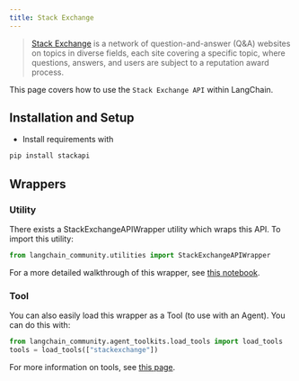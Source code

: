 ```yaml
---
title: Stack Exchange
---
```


>[Stack Exchange](https://en.wikipedia.org/wiki/Stack_Exchange) is a network of
question-and-answer (Q&A) websites on topics in diverse fields, each site covering
a specific topic, where questions, answers, and users are subject to a reputation award process.

This page covers how to use the `Stack Exchange API` within LangChain.

## Installation and Setup
- Install requirements with
```bash
pip install stackapi
```

## Wrappers

### Utility

There exists a StackExchangeAPIWrapper utility which wraps this API. To import this utility:

```python
from langchain_community.utilities import StackExchangeAPIWrapper
```

For a more detailed walkthrough of this wrapper, see [this notebook](/oss/integrations/tools/stackexchange).

### Tool

You can also easily load this wrapper as a Tool (to use with an Agent).
You can do this with:
```python
from langchain_community.agent_toolkits.load_tools import load_tools
tools = load_tools(["stackexchange"])
```

For more information on tools, see [this page](/oss/how-to/tools_builtin).
